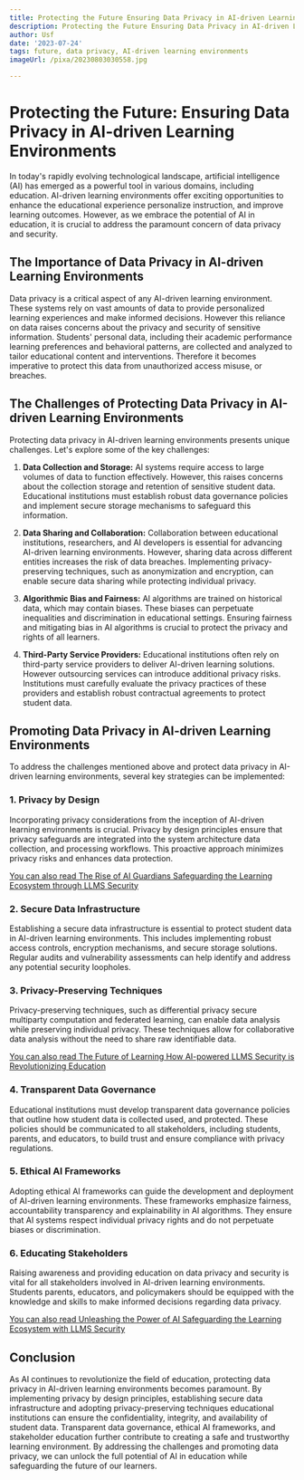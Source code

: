 ```yaml
---
title: Protecting the Future Ensuring Data Privacy in AI-driven Learning Environments
description: Protecting the Future Ensuring Data Privacy in AI-driven Learning Environments
author: Usf
date: '2023-07-24'
tags: future, data privacy, AI-driven learning environments
imageUrl: /pixa/20230803030558.jpg

---
```

# Protecting the Future: Ensuring  Data Privacy in AI-driven Learning Environments

In today's rapidly evolving technological landscape, artificial  intelligence (AI) has emerged  as a powerful tool  in  various domains, including education. AI-driven learning environments offer  exciting opportunities to enhance the educational  experience personalize instruction, and improve learning  outcomes. However, as we embrace the potential  of AI in  education, it is crucial to address the paramount concern of data privacy and security.

## The Importance of Data Privacy in AI-driven Learning Environments

Data privacy is a  critical aspect of  any  AI-driven learning environment. These systems rely on vast amounts of data to provide personalized learning experiences and make informed decisions. However this reliance  on  data raises concerns about the privacy and security of sensitive information. Students' personal data, including their academic performance learning preferences and behavioral patterns, are collected and analyzed to tailor educational content and interventions. Therefore it  becomes  imperative to protect this data from unauthorized access misuse, or breaches.

## The Challenges of Protecting Data Privacy in AI-driven Learning Environments

Protecting data privacy  in AI-driven learning environments presents unique challenges. Let's explore some of the key challenges:

1. **Data Collection and Storage:** AI systems require  access to large volumes of data to function effectively. However, this  raises concerns about the collection storage and  retention of  sensitive student data. Educational institutions must establish robust data governance policies and implement secure storage mechanisms to safeguard this information.

2. **Data Sharing and Collaboration:** Collaboration between educational institutions, researchers, and  AI developers is essential for advancing AI-driven learning environments. However, sharing data across different entities  increases  the risk of data breaches. Implementing privacy-preserving techniques, such as anonymization and encryption, can enable secure data sharing while protecting individual privacy.

3. **Algorithmic Bias and Fairness:** AI  algorithms are trained on historical data, which may contain biases.  These biases can perpetuate inequalities and discrimination in educational settings. Ensuring fairness and mitigating  bias in AI algorithms is  crucial to protect the privacy and rights of  all learners.

4. **Third-Party Service Providers:** Educational institutions often  rely on third-party service  providers to deliver AI-driven learning solutions. However outsourcing services can introduce additional privacy risks. Institutions must carefully evaluate the privacy practices of these providers and establish robust contractual agreements to protect student data.

## Promoting Data Privacy in  AI-driven Learning Environments

To address the challenges  mentioned above and protect data privacy in AI-driven  learning environments, several key strategies  can be implemented:

### 1. **Privacy by Design**

Incorporating privacy considerations from the inception of AI-driven learning environments  is  crucial. Privacy  by design principles ensure  that privacy safeguards  are integrated into the system architecture data  collection,  and processing workflows. This  proactive  approach  minimizes privacy risks and enhances data protection.

[You can also read The Rise of AI Guardians Safeguarding the Learning Ecosystem through LLMS Security](The%20Rise%20of%20AI%20Guardians%20Safeguarding%20the%20Learning%20Ecosystem%20through%20LLMS%20Security)


### 2. **Secure Data Infrastructure**

Establishing a secure data infrastructure is  essential to protect student data  in AI-driven learning environments. This includes implementing robust access controls, encryption mechanisms, and secure storage solutions. Regular audits and vulnerability assessments can help identify and address any potential security loopholes.

### 3. **Privacy-Preserving  Techniques**

Privacy-preserving techniques, such as differential privacy  secure multiparty computation and federated learning, can enable data analysis while preserving individual privacy. These techniques allow for collaborative data analysis without the need to share raw identifiable data.

[You can also read The Future of Learning How AI-powered LLMS Security  is Revolutionizing Education](The%20Future%20of%20Learning%20How%20AI-powered%20LLMS%20Security%20is%20Revolutionizing%20Education)


### 4. **Transparent Data Governance**

Educational institutions must develop transparent data governance policies that outline how student  data is collected  used, and protected. These policies should be  communicated to all stakeholders, including students, parents, and educators, to build trust and ensure compliance with  privacy regulations.

### 5. **Ethical AI Frameworks**

Adopting ethical AI frameworks can guide the development and  deployment of  AI-driven learning environments. These frameworks emphasize fairness,  accountability transparency and explainability in AI algorithms. They ensure that  AI systems respect individual privacy rights and do not perpetuate biases or discrimination.

### 6. **Educating Stakeholders**

Raising awareness  and providing education on data privacy and security is vital for all stakeholders involved in AI-driven learning  environments. Students parents, educators, and policymakers should be equipped with the knowledge and  skills to  make informed  decisions regarding data privacy.

[You can also  read Unleashing the Power of AI Safeguarding the Learning Ecosystem with LLMS Security](Unleashing%20the%20Power%20of%20AI%20Safeguarding%20the%20Learning%20Ecosystem%20with%20LLMS%20Security)


##  Conclusion

As AI  continues to  revolutionize the field of education, protecting data privacy in AI-driven learning environments becomes paramount. By implementing privacy by design principles, establishing secure data infrastructure and adopting privacy-preserving techniques educational  institutions can  ensure the confidentiality,  integrity, and availability of student data. Transparent  data governance, ethical AI frameworks, and stakeholder education further  contribute to creating a safe and trustworthy learning environment. By addressing the  challenges and promoting  data privacy, we can unlock the full potential of AI in  education while safeguarding the future  of our learners.